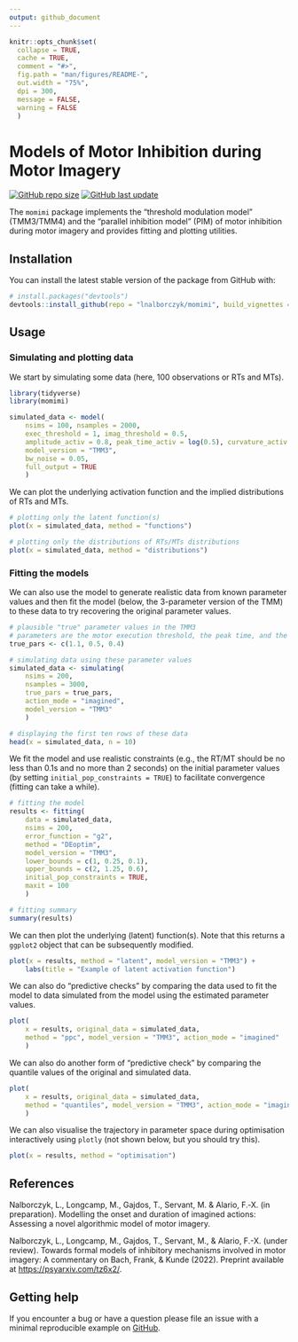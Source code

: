```yaml
---
output: github_document
---
```


```r
knitr::opts_chunk$set(
  collapse = TRUE,
  cache = TRUE,
  comment = "#>",
  fig.path = "man/figures/README-",
  out.width = "75%",
  dpi = 300,
  message = FALSE,
  warning = FALSE
  )
```

# Models of Motor Inhibition during Motor Imagery

[![GitHub repo size](https://img.shields.io/github/repo-size/lnalborczyk/momimi?color=brightgreen&logo=github)](https://github.com/lnalborczyk/momimi)
[![GitHub last update](https://img.shields.io/github/last-commit/lnalborczyk/momimi?color=brightgreen&logo=github)](https://github.com/lnalborczyk/momimi)

The `momimi` package implements the "threshold modulation model" (TMM3/TMM4) and the "parallel inhibition model" (PIM) of motor inhibition during motor imagery and provides fitting and plotting utilities.
    
## Installation

You can install the latest stable version of the package from GitHub with:

```r
# install.packages("devtools")
devtools::install_github(repo = "lnalborczyk/momimi", build_vignettes = TRUE)
```

## Usage

### Simulating and plotting data

We start by simulating some data (here, 100 observations or RTs and MTs).

```r
library(tidyverse)
library(momimi)

simulated_data <- model(
    nsims = 100, nsamples = 2000,
    exec_threshold = 1, imag_threshold = 0.5,
    amplitude_activ = 0.8, peak_time_activ = log(0.5), curvature_activ = 0.5,
    model_version = "TMM3",
    bw_noise = 0.05,
    full_output = TRUE
    )
```

We can plot the underlying activation function and the implied distributions of RTs and MTs.

```r
# plotting only the latent function(s)
plot(x = simulated_data, method = "functions")

# plotting only the distributions of RTs/MTs distributions
plot(x = simulated_data, method = "distributions")
```

### Fitting the models

We can also use the model to generate realistic data from known parameter values and then fit the model (below, the 3-parameter version of the TMM) to these data to try recovering the original parameter values.

```r
# plausible "true" parameter values in the TMM3
# parameters are the motor execution threshold, the peak time, and the curvature
true_pars <- c(1.1, 0.5, 0.4)

# simulating data using these parameter values
simulated_data <- simulating(
    nsims = 200,
    nsamples = 3000,
    true_pars = true_pars,
    action_mode = "imagined",
    model_version = "TMM3"
    )

# displaying the first ten rows of these data
head(x = simulated_data, n = 10)
```

We fit the model and use realistic constraints (e.g., the RT/MT should be no less than 0.1s and no more than 2 seconds) on the initial parameter values (by setting `initial_pop_constraints = TRUE`) to facilitate convergence (fitting can take a while).

```r
# fitting the model
results <- fitting(
    data = simulated_data,
    nsims = 200,
    error_function = "g2",
    method = "DEoptim",
    model_version = "TMM3",
    lower_bounds = c(1, 0.25, 0.1),
    upper_bounds = c(2, 1.25, 0.6),
    initial_pop_constraints = TRUE,
    maxit = 100
    )
```

```r
# fitting summary
summary(results)
```

We can then plot the underlying (latent) function(s). Note that this returns a `ggplot2` object that can be subsequently modified.

```r
plot(x = results, method = "latent", model_version = "TMM3") +
    labs(title = "Example of latent activation function")
```

We can also do "predictive checks" by comparing the data used to fit the model to data simulated from the model using the estimated parameter values.

```r
plot(
    x = results, original_data = simulated_data,
    method = "ppc", model_version = "TMM3", action_mode = "imagined"
    )
```

We can also do another form of "predictive check" by comparing the quantile values of the original and simulated data.

```r
plot(
    x = results, original_data = simulated_data,
    method = "quantiles", model_version = "TMM3", action_mode = "imagined"
    )
```

We can also visualise the trajectory in parameter space during optimisation interactively using `plotly` (not shown below, but you should try this).

```r
plot(x = results, method = "optimisation")
```

## References

Nalborczyk, L., Longcamp, M., Gajdos, T., Servant, M. & Alario, F.‐X. (in preparation). Modelling the onset and duration of imagined actions: Assessing a novel algorithmic model of motor imagery.

Nalborczyk, L., Longcamp, M., Gajdos, T., Servant, M., & Alario, F.-X. (under review). Towards formal models of inhibitory mechanisms involved in motor imagery: A commentary on Bach, Frank, & Kunde (2022). Preprint available at <https://psyarxiv.com/tz6x2/>.

## Getting help

If you encounter a bug or have a question please file an issue with a minimal reproducible example on [GitHub](https://github.com/lnalborczyk/momimi/issues).
